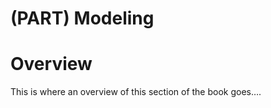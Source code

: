 # (PART) Modeling {-}

# Overview {-}

This is where an overview of this section of the book goes....
